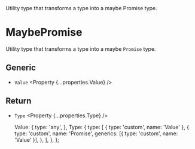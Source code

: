 
<Title>MaybePromise</Title>
<Description>
  Utility type that transforms a type into a maybe Promise type.
</Description>

# MaybePromise

Utility type that transforms a type into a maybe `Promise` type.

## Generic

- `Value` <Property {...properties.Value} />

## Return

- `Type` <Property {...properties.Type} />

  Value: {
    type: 'any',
  },
  Type: {
    type: [
      { type: 'custom', name: 'Value' },
      {
        type: 'custom',
        name: 'Promise',
        generics: [{ type: 'custom', name: 'Value' }],
      },
    ],
  },
};
